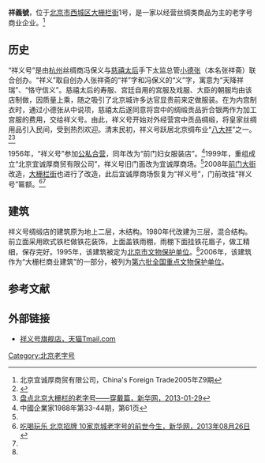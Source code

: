 {{文物保护单位
| 级别 = 全国
| 图片 = [[File:祥義號.jpg|250px]]<br><small>祥義號</small>
| 名称 = 大栅栏商业建筑
| 子项 =祥义号旧址门面
| 编号 = 6-883
| 分类 = 近现代重要史迹及代表性建筑
| 时代 = [[清|清]]至[[中華民國|民国]]
| 所在 = [[北京市|北京市]][[西城区|西城区]]
| 登录 = 2006年
| Cat = 北京全国重点文物保护单位
}}

'''祥義號'''，位于[[北京市|北京市]][[西城区|西城区]][[大栅栏街|大栅栏街]]1号，是一家以经营丝绸类商品为主的老字号商业企业。<ref name=ych>北京宜诚厚商贸有限公司，China's Foreign Trade2005年Z9期</ref>

==历史==
“祥义号”是由[[杭州|杭州]]丝绸商冯保义与[[慈禧太后|慈禧太后]]手下太监总管[[小德张|小德张]]（本名张祥斋）联合创办。“祥义”取自创办人张祥斋的“祥”字和冯保义的“义”字，寓意为“天降祥瑞”、“恪守信义”。慈禧太后的寿服、宫廷自用的宫服及戏服、大臣的朝服均由该店制做，因质量上乘，随之吸引了北京城许多达官显贵前来定做服装。在为内宫制衣时，通过小德张从中说项，慈禧太后遂同意将宫中的绸缎贡品折合银两作为加工宫服的费用，交给祥义号。由此，祥义号开始对外经营宫中贡品绸缎，将皇家丝绸用品引入民间，受到热烈欢迎。清末民初，祥义号跃居北京绸布业“[[八大祥|八大祥]]”之一。<ref>{{Cite web |url=http://finance.ifeng.com/roll/20120311/5732101.shtml |title=“八大祥”曾独领京城绸缎行业，凤凰网，2012年03月11日 |access-date=2013年9月17日 |archive-date=2019年5月21日 |archive-url=https://web.archive.org/web/20190521120351/http://finance.ifeng.com/roll/20120311/5732101.shtml |dead-url=no }}</ref><ref name=cdt>[http://news.xinhuanet.com/food/2013-01/29/c_124292856.htm 盘点北京大栅栏的老字号——穿戴篇，新华网，2013-01-29]</ref>

1956年，“祥义号”参加[[公私合营|公私合营]]，同年改为“前门妇女服装店”。<ref>中國企業家1988年第33-44期，第61页</ref>1999年，重组成立“北京宜诚厚商贸有限公司”，祥义号旧门面改为宜诚厚商场。<ref name=ych/>2008年[[前门大街|前门大街]]改造，[[大栅栏街|大栅栏街]]也进行了改造，此后宜诚厚商场恢复为“祥义号”，门前改挂“祥义号”匾额。<ref>[http://news.xinhuanet.com/travel/2013-08/26/c_125235907_2.htm 吃喝玩乐 北京招牌 10家京城老字号的前世今生，新华网，2013年08月26日]</ref><ref name=cdt/>

==建筑==
祥义号绸缎店的建筑原为地上二层，木结构。1980年代改建为三层，混合结构。前立面采用欧式铁栏做铁花装饰，上面盖铁雨棚，雨棚下面挂铁花眉子，做工精细，保存完好。1995年，该建筑被定为[[北京市文物保护单位|北京市文物保护单位]]。<ref name=ych/>2006年，该建筑作为“大栅栏商业建筑”的一部分，被列为[[第六批全国重点文物保护单位|第六批全国重点文物保护单位]]。

==参考文献==
{{reflist}}

==外部链接==
*[http://xiangyihao.tmall.com/shop/view_shop.htm?spm=a1z1c.803606585.1.1 祥义号旗舰店，天猫Tmail.com]

{{北京全国重点文物保护单位}}
{{老北京城}}
[[Category:北京老字号|Category:北京老字号]]